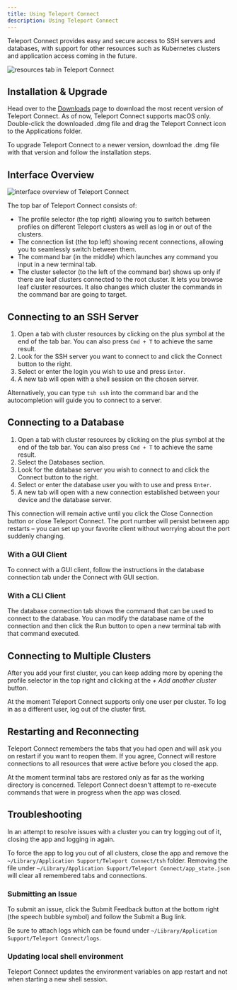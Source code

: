 ```yaml
---
title: Using Teleport Connect
description: Using Teleport Connect
---
```


Teleport Connect provides easy and secure access to SSH servers and databases, with support for
other resources such as Kubernetes clusters and application access coming in the future.

![resources tab in Teleport Connect](../../img/use-teleport/connect-cluster.png)

## Installation & Upgrade

Head over to the [Downloads](https://goteleport.com/download/) page to download the most recent
version of Teleport Connect. As of now, Teleport Connect supports macOS only. Double-click the
downloaded .dmg file and drag the Teleport Connect icon to the Applications folder.

To upgrade Teleport Connect to a newer version, download the .dmg file with that version and follow
the installation steps.

## Interface Overview

![interface overview of Teleport Connect](../../img/use-teleport/connect-ui-overview.png)

The top bar of Teleport Connect consists of:

* The profile selector (the top right) allowing you to switch between profiles on different Teleport
  clusters as well as log in or out of the clusters.
* The connection list (the top left) showing recent connections, allowing you to seamlessly switch
  between them.
* The command bar (in the middle) which launches any command you input in a new terminal tab.
* The cluster selector (to the left of the command bar) shows up only if there are leaf clusters
  connected to the root cluster. It lets you browse leaf cluster resources. It also changes
  which cluster the commands in the command bar are going to target.

## Connecting to an SSH Server

1. Open a tab with cluster resources by clicking on the plus symbol at the end of the tab bar. You
   can also press `Cmd + T` to achieve the same result.
2. Look for the SSH server you want to connect to and click the Connect button to the right.
3. Select or enter the login you wish to use and press `Enter`.
4. A new tab will open with a shell session on the chosen server.

Alternatively, you can type `tsh ssh` into the command bar and the autocompletion will guide you to
connect to a server.

## Connecting to a Database

1. Open a tab with cluster resources by clicking on the plus symbol at the end of the tab bar. You
   can also press `Cmd + T` to achieve the same result.
2. Select the Databases section.
3. Look for the database server you wish to connect to and click the Connect button to the right.
4. Select or enter the database user you with to use and press `Enter`.
5. A new tab will open with a new connection established between your device and the database
   server.

This connection will remain active until you click the Close Connection button or close Teleport
Connect. The port number will persist between app restarts – you can set up your favorite client
without worrying about the port suddenly changing.

### With a GUI Client

To connect with a GUI client, follow the instructions in the database connection tab under the
Connect with GUI section.

### With a CLI Client

The database connection tab shows the command that can be used to connect to the database. You can
modify the database name of the connection and then click the Run button to open a new
terminal tab with that command executed.

## Connecting to Multiple Clusters

After you add your first cluster, you can keep adding more by opening the profile selector in the
top right and clicking at the _+ Add another cluster_ button.

At the moment Teleport Connect supports only one user per cluster. To log in as a different user,
log out of the cluster first.

## Restarting and Reconnecting

Teleport Connect remembers the tabs that you had open and will ask you on restart if you want to
reopen them. If you agree, Connect will restore connections to all resources that were active before
you closed the app.

At the moment terminal tabs are restored only as far as the working directory is concerned. Teleport
Connect doesn't attempt to re-execute commands that were in progress when the app was closed.

## Troubleshooting

In an attempt to resolve issues with a cluster you can try logging out of it, closing the app and
logging in again.

To force the app to log you out of all clusters, close the app and remove the `~/Library/Application
Support/Teleport Connect/tsh` folder. Removing the file under `~/Library/Application
Support/Teleport Connect/app_state.json` will clear all remembered tabs and connections.

### Submitting an Issue

To submit an issue, click the Submit Feedback button at the bottom right (the speech bubble symbol)
and follow the Submit a Bug link.

Be sure to attach logs which can be found under `~/Library/Application Support/Teleport
Connect/logs`.

### Updating local shell environment

Teleport Connect updates the environment variables on app restart and not when starting a new shell
session.
